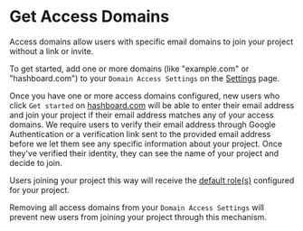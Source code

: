 # Get Access Domains

Access domains allow users with specific email domains to join your project without a link or invite.

To get started, add one or more domains (like "example.com" or "hashboard.com") to your `Domain Access Settings` on the [Settings](https://hashboard.com/app/p/settings) page.

Once you have one or more access domains configured, new users who click `Get started` on [hashboard.com](https://hashboard.com/) will be able to enter their email address and join your project if their email address matches any of your access domains. We require users to verify their email address through Google Authentication or a verification link sent to the provided email address before we let them see any specific information about your project. Once they've verified their identity, they can see the name of your project and decide to join.

Users joining your project this way will receive the [default role(s)](/docs/project-management/users-and-permissions) configured for your project.

Removing all access domains from your `Domain Access Settings` will prevent new users from joining your project through this mechanism.
